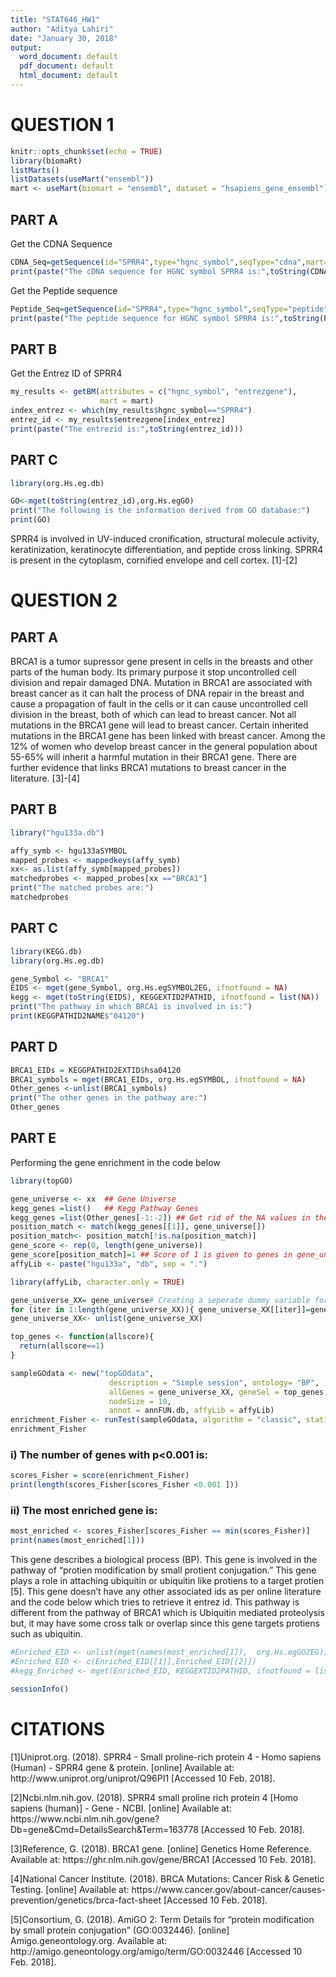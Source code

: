 ```yaml
---
title: "STAT646_HW1"
author: "Aditya Lahiri"
date: "January 30, 2018"
output:
  word_document: default
  pdf_document: default
  html_document: default
---
```

# **QUESTION 1**

```r
knitr::opts_chunk$set(echo = TRUE)
library(biomaRt)
listMarts()
listDatasets(useMart("ensembl"))
mart <- useMart(biomart = "ensembl", dataset = "hsapiens_gene_ensembl")
```

## PART A
Get the CDNA Sequence                                                            
```r
CDNA_Seq=getSequence(id="SPRR4",type="hgnc_symbol",seqType="cdna",mart=mart)       
print(paste("The cDNA sequence for HGNC symbol SPRR4 is:",toString(CDNA_Seq[1])))                               
```

Get the Peptide sequence                                                         
```r
Peptide_Seq=getSequence(id="SPRR4",type="hgnc_symbol",seqType="peptide",mart=mart) 
print(paste("The peptide sequence for HGNC symbol SPRR4 is:",toString(Peptide_Seq[1])))                            
```

## PART B
Get the Entrez ID of SPRR4                                                       
```r
my_results <- getBM(attributes = c("hgnc_symbol", "entrezgene"),                   
                    mart = mart)                                                     
index_entrez <- which(my_results$hgnc_symbol=="SPRR4")                               
entrez_id <- my_results$entrezgene[index_entrez]                                   
print(paste("The entrezid is:",toString(entrez_id)))                                                            
```
## PART C
```r
library(org.Hs.eg.db)
```
```r
GO<-mget(toString(entrez_id),org.Hs.egGO)
print("The following is the information derived from GO database:")
print(GO)
```
SPRR4 is involved in UV-induced cronification, structural molecule activity, keratinization, keratinocyte differentiation, and
peptide cross linking. SPRR4 is present in the cytoplasm, cornified envelope and cell cortex. [1]-[2]



# **QUESTION 2**

## PART A
BRCA1 is a tumor supressor gene present in cells in the breasts and other parts of the human body. Its primary purpose it stop uncontrolled cell division and repair damaged DNA. Mutation in BRCA1 are associated with breast cancer as it can halt the process
of DNA repair in the breast and cause a propagation of fault in the cells or it can cause uncontrolled cell division in the breast,
both of which can lead to breast cancer. Not all mutations in the BRCA1 gene will lead to breast cancer. Certain inherited mutations in the BRCA1 gene has been linked with breast cancer. Among the 12% of women who develop breast cancer in the general 
population about 55-65% will inherit a harmful mutation in their BRCA1 gene. There are further evidence that links BRCA1 mutations
to breast cancer in the literature. [3]-[4]

## PART B
```r
library("hgu133a.db")
```
```r
affy_symb <- hgu133aSYMBOL
mapped_probes <- mappedkeys(affy_symb)
xx<- as.list(affy_symb[mapped_probes])
matchedprobes <- mapped_probes[xx =="BRCA1"]
print("The matched probes are:")
matchedprobes
```

## PART C

```r
library(KEGG.db)
library(org.Hs.eg.db)
```

```r
gene_Symbol <- "BRCA1"
EIDS <- mget(gene_Symbol, org.Hs.egSYMBOL2EG, ifnotfound = NA)
kegg <- mget(toString(EIDS), KEGGEXTID2PATHID, ifnotfound = list(NA))
print("The pathway in which BRCA1 is involved in is:")
print(KEGGPATHID2NAME$"04120")
```

## PART D
```r
BRCA1_EIDs = KEGGPATHID2EXTID$hsa04120
BRCA1_symbols = mget(BRCA1_EIDs, org.Hs.egSYMBOL, ifnotfound = NA)
Other_genes <-unlist(BRCA1_symbols)
print("The other genes in the pathway are:")
Other_genes
```


## PART E
Performing the gene enrichment in the code below
```r
library(topGO)
```

```r
gene_universe <- xx  ## Gene Universe
kegg_genes =list()   ## Kegg Pathway Genes
kegg_genes =list(Other_genes[-1:-2]) ## Get rid of the NA values in the start of the list
position_match <- match(kegg_genes[[1]], gene_universe[])
position_match<- position_match[!is.na(position_match)]
gene_score <- rep(0, length(gene_universe))  
gene_score[position_match]=1 ## Score of 1 is given to genes in gene_universe if they are present in the kegg pathway
affyLib <- paste("hgu133a", "db", sep = ".")
```

```r
library(affyLib, character.only = TRUE)
```

```r
gene_universe_XX= gene_universe# Creating a seperate dummy variable for gene_universe
for (iter in 1:length(gene_universe_XX)){ gene_universe_XX[[iter]]=gene_score[iter]} #assign scores of 0 and 1 to genes
gene_universe_XX<- unlist(gene_universe_XX)

top_genes <- function(allscore){
  return(allscore==1)
}

sampleGOdata <- new("topGOdata",
                      description = "Simple session", ontology= "BP",
                      allGenes = gene_universe_XX, geneSel = top_genes,
                      nodeSize = 10,
                      annot = annFUN.db, affyLib = affyLib)
enrichment_Fisher <- runTest(sampleGOdata, algorithm = "classic", statistic = "fisher")
enrichment_Fisher
```


### i) The number of genes with p<0.001 is:
```r
scores_Fisher = score(enrichment_Fisher)
print(length(scores_Fisher[scores_Fisher <0.001 ]))
```


### ii) The most enriched gene is:
```r
most_enriched <- scores_Fisher[scores_Fisher == min(scores_Fisher)]
print(names(most_enriched[1]))
```
This gene describes a biological process (BP). This gene is involved in the pathway of
"protien modification by small protient conjugation." This gene plays a role in attaching
ubiquitin or ubiquitin like protiens to a target protien [5]. This gene doesn't have any other
associated ids as per online literature and the code below which tries to retrieve it entrez id.
This pathway is different from the pathway of BRCA1 which is Ubiquitin mediated proteolysis but,
it may have some cross talk or overlap since this gene targets protiens such as ubiquitin. 
```r
#Enriched_EID <- unlist(mget(names(most_enriched[1]),  org.Hs.egGO2EG))
#Enriched_EID <- c(Enriched_EID[[1]],Enriched_EID[[2]])
#kegg_Enriched <- mget(Enriched_EID, KEGGEXTID2PATHID, ifnotfound = list(NA))

```

```r
sessionInfo()

```

# CITATIONS
[1]Uniprot.org. (2018). SPRR4 - Small proline-rich protein 4 - Homo sapiens (Human) - SPRR4 gene & protein. [online] Available at:    http://www.uniprot.org/uniprot/Q96PI1 [Accessed 10 Feb. 2018].

[2]Ncbi.nlm.nih.gov. (2018). SPRR4 small proline rich protein 4 [Homo sapiens (human)] - Gene - NCBI. [online] Available at:         https://www.ncbi.nlm.nih.gov/gene?Db=gene&Cmd=DetailsSearch&Term=163778 [Accessed 10 Feb. 2018].

[3]Reference, G. (2018). BRCA1 gene. [online] Genetics Home Reference. Available at: https://ghr.nlm.nih.gov/gene/BRCA1 [Accessed    10 Feb. 2018].

[4]National Cancer Institute. (2018). BRCA Mutations: Cancer Risk & Genetic Testing. [online] Available at:                          https://www.cancer.gov/about-cancer/causes-prevention/genetics/brca-fact-sheet [Accessed 10 Feb. 2018].

[5]Consortium, G. (2018). AmiGO 2: Term Details for "protein modification by small protein conjugation" (GO:0032446). [online]       Amigo.geneontology.org. Available at: http://amigo.geneontology.org/amigo/term/GO:0032446 [Accessed 10 Feb. 2018].





          